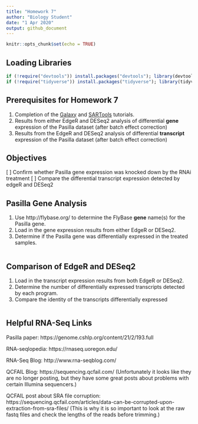 ```yaml
---
title: "Homework 7"
author: "Biology Student"
date: "1 Apr 2020"
output: github_document
---
```


```r
knitr::opts_chunk$set(echo = TRUE)
```

## Loading Libraries

```r
if (!require("devtools")) install.packages("devtools"); library(devtools)
if (!require("tidyverse")) install.packages("tidyverse"); library(tidyverse) # Load tidyverse last
```

## Prerequisites for Homework 7

1. Completion of the [Galaxy](1-Galaxy.md) and [SARTools](2-SARTools.md) tutorials.
2. Results from either EdgeR and DESeq2 analysis of differential **gene** expression of the Pasilla dataset (after batch effect correction)
3. Results from the EdgeR and DESeq2 analysis of differential **transcript** expression of the Pasilla dataset (after batch effect correction)

## Objectives

[ ] Confirm whether Pasilla gene expression was knocked down by the RNAi treatment
[ ] Compare the differential transcript expression detected by edgeR and DESeq2

## Pasilla Gene Analysis

1. Use http://flybase.org/ to determine the FlyBase **gene** name(s) for the Pasilla gene. 
2. Load in the gene expression results from either EdgeR or DESeq2.
3. Determine if the Pasilla gene was differentially expressed in the treated samples.

```r

```

## Comparison of EdgeR and DESeq2

1. Load in the transcript expression results from both EdgeR or DESeq2.
2. Determine the number of differentially expressed transcripts detected by each program.
3. Compare the identity of the transcripts differentially expressed

```r

```


## Helpful RNA-Seq Links

Pasilla paper: https://genome.cshlp.org/content/21/2/193.full

RNA-seqlopedia: https://rnaseq.uoregon.edu/

RNA-Seq Blog: http://www.rna-seqblog.com/

QCFAIL Blog: https://sequencing.qcfail.com/
(Unfortunately it looks like they are no longer posting, but they have some great posts about problems with certain Illumina sequencers.)

QCFAIL post about SRA file corruption: https://sequencing.qcfail.com/articles/data-can-be-corrupted-upon-extraction-from-sra-files/ 
(This is why it is so important to look at the raw fastq files and check the lengths of the reads before trimming.)
